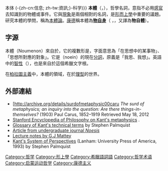 {{For|本体的其他用法|本体 (哲学)|本体 (信息科学){{!}}本体 (-{zh-cn:信息; zh-tw:資訊;}-科学)}} 
'''本體'''（{{lang-en|Noumenon}}，{{IPAc-en|icon|ˈ|n|uː|m|ɛ|ˌ|n|ɒ|n}}），哲學名詞，意指不必用[[感官|感官]]去知識到的物體或事件。它與[[現象|現象]]是兩個相對的名詞，是[[形而上學|形而上學]]中重要的議題。研究本體的學問，稱為[[本体论_(哲学)|本體論]]。[[康德|康德]]稱本體為'''[[物自体_(康德)|物自身]]'''（{{lang-de|das Ding an sich}} ，{{lang-en|thing-in-itself}}，又譯為'''物自體'''）。

==字源==
本體（Noumenon）來自於{{lang-gr|νοούμενoν}}，它的複數形是{{lang-gr|νοούμενα}}，字面意思為「在思想中的某事物」、「思想所對應的對象」。它是{{lang-gr|νοεῖν}}（noein）的現在[[分詞|分詞]]，原義是「我思、我想」。英語中的[[智性|智性]]（{{lang|en|nous}}），也是來自於這個希臘文字根。

在[[柏拉圖主義|柏拉圖主義]]中，本體的領域，在於[[理型論|理型]]的世界。

==外部連結==
* [http://archive.org/details/surdofmetaphysic00caru ''The surd of metaphysics; an inquiry into the question: Are there things-in-themselves?'' (1903) Paul Carus, 1852–1919 Retrieved May 18, 2012
* [http://www.science.uva.nl/~seop/entries/kant-metaphysics/ Stanford Encyclopedia of Philosophy on Kant's metaphysics] {{Wayback|url=http://www.science.uva.nl/~seop/entries/kant-metaphysics/ |date=20131114211845 }}.
* [http://www.hkbu.edu.hk/~ppp/ksp1/KSPglos.html Glossary of Kant's technical terms] {{Wayback|url=http://www.hkbu.edu.hk/~ppp/ksp1/KSPglos.html |date=20091102223731 }} by Stephen Palmquist
* [http://www.chass.utoronto.ca/pcu/noesis/issue_v/noesis_v_2.html Article from undergraduate journal ''Noesis''] {{Wayback|url=http://www.chass.utoronto.ca/pcu/noesis/issue_v/noesis_v_2.html |date=20100325102045 }}
* [https://web.archive.org/web/20100612165634/http://www-philosophy.ucdavis.edu/mattey/kant/APPEAR.HTM Lecture notes by G.J Mattey]
* [http://www.hkbu.edu.hk/~ppp/ksp1 Kant's System of Perspectives] {{Wayback|url=http://www.hkbu.edu.hk/~ppp/ksp1 |date=20120414204136 }} (Lanham: University Press of America, 1993) by Stephen Palmquist

{{DEFAULTSORT:Noumenon}}
[[Category:哲学|Category:哲学]]
[[Category:形上學|Category:形上學]]
[[Category:希臘語詞語|Category:希臘語詞語]]
[[Category:哲学术语|Category:哲学术语]]
[[Category:启蒙运动哲学|Category:启蒙运动哲学]]
[[Category:康德主义|Category:康德主义]]